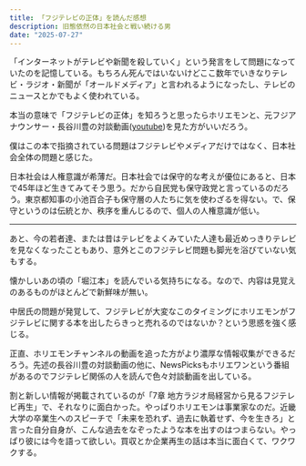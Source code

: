 ```yaml
---
title: 「フジテレビの正体」を読んだ感想
description: 旧態依然の日本社会と戦い続ける男
date: "2025-07-27"
---
```


「インターネットがテレビや新聞を殺していく」という発言をして問題になっていたのを記憶している。もちろん死んではいないけどここ数年でいきなりテレビ・ラジオ・新聞が「オールドメディア」と言われるようになったし、テレビのニュースとかでもよく使われている。

本当の意味で「フジテレビの正体」を知ろうと思ったらホリエモンと、元フジアナウンサー・長谷川豊の対談動画([youtube](https://youtu.be/V7xXAJ7upeQ?si=-yjaiA9DeKi4I6NX))を見た方がいいだろう。

僕はこの本で指摘されている問題はフジテレビやメディアだけではなく、日本社会全体の問題と感じた。

日本社会は人権意識が希薄だ。日本社会では保守的な考えが優位にあると、日本で45年ほど生きてみてそう思う。だから自民党も保守政党と言っているのだろう。東京都知事の小池百合子も保守層の人たちに気を使わざるを得ない。で、保守というのは伝統とか、秩序を重んじるので、個人の人権意識が低い。

---

あと、今の若者達、または昔はテレビをよくみていた人達も最近めっきりテレビを見なくなったこともあり、意外とこのフジテレビ問題も脚光を浴びていない気もする。

懐かしいあの頃の「堀江本」を読んでいる気持ちになる。なので、内容は見覚えのあるものがほとんどで新鮮味が無い。

中居氏の問題が発覚して、フジテレビが大変なこのタイミングにホリエモンがフジテレビに関する本を出したらきっと売れるのではないか？という思惑を強く感じる。

正直、ホリエモンチャンネルの動画を追った方がより濃厚な情報収集ができるだろう。先述の長谷川豊の対談動画の他に、NewsPicksもホリエワンという番組があるのでフジテレビ関係の人を読んで色々対談動画を出している。

割と新しい情報が掲載されているのが「7章 地方ラジオ局経営から見るフジテレビ再生」で、それなりに面白かった。やっぱりホリエモンは事業家なのだ。近畿大学の卒業生へのスピーチで「未来を恐れず、過去に執着せず、今を生きろ」と言った自分自身が、こんな過去をなぞったような本を出すのはつまらない。やっぱり彼には今を語って欲しい。買収とか企業再生の話は本当に面白くて、ワクワクする。



